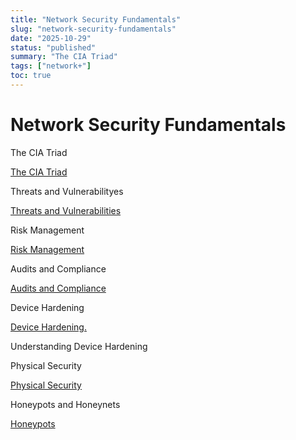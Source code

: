 ```yaml
---
title: "Network Security Fundamentals"
slug: "network-security-fundamentals"
date: "2025-10-29"
status: "published"
summary: "The CIA Triad"
tags: ["network+"]
toc: true
---
```


# Network Security Fundamentals

The CIA Triad 

[The CIA Triad ](/blog/the-cia-triad)

Threats and Vulnerabilityes 

[Threats and Vulnerabilities ](/blog/threats-and-vulnerabilities)

Risk Management 

[Risk Management](/blog/risk-management)

Audits and Compliance 

[Audits and Compliance ](/blog/audits-and-compliance)

Device Hardening 

[Device Hardening. ](/blog/device-hardening)

Understanding Device Hardening 

Physical Security 

[Physical Security ](/blog/physical-security)

Honeypots and Honeynets 

[Honeypots ](/blog/honeypots)

